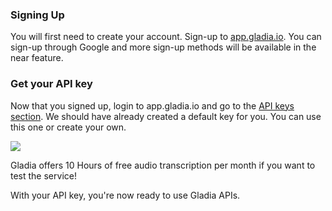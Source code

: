 ### Signing Up

You will first need to create your account. Sign-up to [app.gladia.io](https://app.gladia.io/?utm_campaign=197609689-Website&utm_source=documentation&utm_content=sign-up). You can sign-up through Google
and more sign-up methods will be available in the near feature.


### Get your API key

Now that you signed up, login to app.gladia.io and go to the [API keys section](https://app.gladia.io/apikeys). We should have already
created a default key for you. You can use this one or create your own.

<Frame>
  <img src='/assets/images/account-api-keys.png'/>
</Frame>

<Tip>Gladia offers 10 Hours of free audio transcription per month if you want to test the service!</Tip>

With your API key, you're now ready to use Gladia APIs.